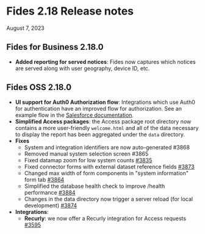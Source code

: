 # Fides 2.18 Release notes
August 7, 2023

## Fides for Business 2.18.0

- **Added reporting for served notices**: Fides now captures which notices are served along with user geography, device ID, etc.


## Fides OSS 2.18.0

- **UI support for Auth0 Authorization flow**: Integrations which use Auth0 for authentication have an improved flow for authorization. See an example flow in the [Salesforce documentation](https://docs.ethyca.com/user-guides/integrations/saas-integrations/salesforce).
- **Simplified Access packages**: the Access package root directory now contains a more user-friendly `welcome.html` and all of the data necessary to display the report has been aggregated under the `data` directory.
- **Fixes**
    - System and integration identifiers are now auto-generated #3868
    - Removed manual system selection screen #3865
    - Fixed datamap zoom for low system counts [#3835](https://github.com/ethyca/fides/pull/3835)
    - Fixed connector forms with external dataset reference fields [#3873](https://github.com/ethyca/fides/pull/3873)
    - Changed max width of form components in "system information" form tab [#3864](https://github.com/ethyca/fides/pull/3864)
    - Simplified the database health check to improve /health performance [#3884](https://github.com/ethyca/fides/pull/3884)
    - Changes in the data directory now trigger a server reload (for local development) [#3874](https://github.com/ethyca/fides/pull/3874)
- **Integrations**:
    - **Recurly**: we now offer a Recurly integration for Access requests [#3595](https://github.com/ethyca/fides/pull/3595)

